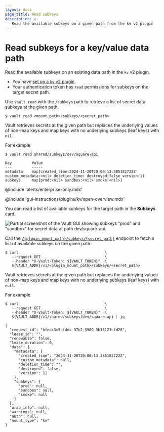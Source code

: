 ```yaml
---
layout: docs
page_title: Read subkeys
description: >-
   Read the available subkeys on a given path from the kv v2 plugin
---
```


# Read subkeys for a key/value data path

Read the available subkeys on an existing data path in the `kv` v2 plugin.

<Tip title="Assumptions">

- You have [set up a `kv` v2 plugin](/vault/docs/secrets/kv/kv-v2/setup). 
- Your authentication token has `read` permissions for subkeys on the target
  secret path.

</Tip>

<Tabs>

<Tab heading="CLI" group="cli">

Use `vault read` with the `/subkeys` path to retrieve a list of secret data
subkeys at the given path. 

```shell-session
$ vault read <mount_path>/subkeys/<secret_path>
```

Vault retrieves secrets at the given path but replaces the underlying values of
non-map keys and map keys with no underlying subkeys (leaf keys) with `nil`.

For example:

<CodeBlockConfig hideClipboard="true">

```shell-session
$ vault read shared/subkeys/dev/square-api

Key         Value
---         -----
metadata    map[created_time:2024-11-20T20:00:13.385182722Z custom_metadata:<nil> deletion_time: destroyed:false version:1]
subkeys     map[prod:<nil> sandbox:<nil> smoke:<nil>]
```

</CodeBlockConfig>

</Tab>

<Tab heading="GUI" group="gui">

@include 'alerts/enterprise-only.mdx'

@include 'gui-instructions/plugins/kv/open-overview.mdx'

You can read a list of available subkeys for the target path in the **Subkeys**
card.

![Partial screenshot of the Vault GUI showing subkeys "prod" and "sandbox" for secret data at path dev/square-api.](/img/gui/kv/overview-page.png)

</Tab>

<Tab heading="API" group="api">

Call the [`/{plugin_mount_path}/subkeys/{secret_path}`](/vault/api-docs/secret/kv/kv-v2#read-secret-subkeys)
endpoint to fetch a list of available subkeys on the given path:

```shell-session
$ curl                                       \
   --request GET                             \
   --header "X-Vault-Token: ${VAULT_TOKEN}"  \
   ${VAULT_ADDR}/v1/<plugin_mount_path>/subkeys/<secret_path>
```

Vault retrieves secrets at the given path but replaces the underlying values of
non-map keys and map keys with no underlying subkeys (leaf keys) with `null`.

For example:

<CodeBlockConfig hideClipboard="true">

```shell-session
$ curl                                       \
   --request GET                             \
   --header "X-Vault-Token: ${VAULT_TOKEN}"  \
   ${VAULT_ADDR}/v1/shared/subkeys/dev/square-api | jq

{
  "request_id": "bfeac3c5-f4dc-37b2-8909-3b15121cfd20",
  "lease_id": "",
  "renewable": false,
  "lease_duration": 0,
  "data": {
    "metadata": {
      "created_time": "2024-11-20T20:00:13.385182722Z",
      "custom_metadata": null,
      "deletion_time": "",
      "destroyed": false,
      "version": 11
    },
    "subkeys": {
      "prod": null,
      "sandbox": null,
      "smoke": null
    }
  },
  "wrap_info": null,
  "warnings": null,
  "auth": null,
  "mount_type": "kv"
}
```

</CodeBlockConfig>

</Tab>

</Tabs>
